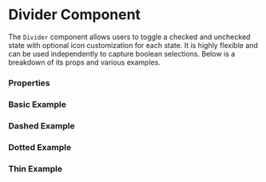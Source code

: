 
<Meta of={DividerStories} />

# Divider Component

The `Divider` component allows users to toggle a checked and unchecked state with optional icon customization for each state. 
It is highly flexible and can be used independently to capture boolean selections. Below is a breakdown of its props and various examples.

### Properties


### Basic Example

<Canvas of={DividerStories.Default} />

### Dashed Example

<Canvas of={DividerStories.Dashed} />

### Dotted Example

<Canvas of={DividerStories.Dotted} />

### Thin Example

<Canvas of={DividerStories.Thin} />